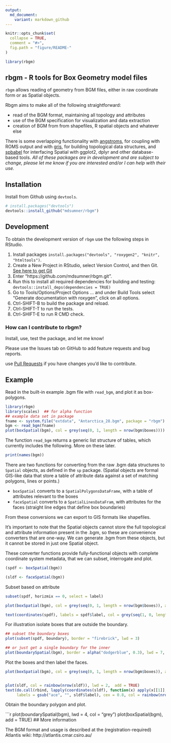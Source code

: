 ```yaml
---
output:
  md_document:
    variant: markdown_github
---
```


<!-- README.md is generated from README.Rmd. Please edit that file -->

```r
knitr::opts_chunk$set(
  collapse = TRUE,
  comment = "#>",
  fig.path = "figure/README-"
)

library(rbgm)
```

## rbgm - R tools for Box Geometry model files

`rbgm` allows reading of geometry from BGM files, either in raw
coordinate form or as Spatial objects. 

Rbgm aims to make all of the following straightforward: 

* read of the BGM format, maintaining all topology and attributes
* use of the BGM specification for visualization and data extraction
* creation of BGM from from shapefiles, R spatial objects and whatever else

There is some overlapping functionality with [angstroms](https://github.com/mdsumner/angstroms), for coupling with ROMS output and with [gris](https://github.com/mdsumner/gris), for building
topological data structures, and [spbabel](https://github.com/mdsumner/babel) for interfacing Spatial with ggplot2, dplyr and other database-based tools. *All of these packages are in development and are subject to change, please let me know if you are interested and/or I can help with their use.* 

## Installation

Install from Github using `devtools`. 

```r
# install.packages("devtools")
devtools::install_github("mdsumner/rbgm")
```

## Development

To obtain the development version of `rbgm` use the following steps in RStudio. 

1. Install packages `install.packages("devtools", "roxygen2", "knitr", "htmltools")`.  
2. Create a New Project in RStudio, select Version Control, and then Git. [See here to get Git]( https://support.rstudio.com/hc/en-us/articles/200532077?version=0.99.892&mode=desktop)
3. Enter "https://github.com/mdsumner/rbgm.git".
4. Run this to install all required dependencies for building and testing: `devtools::install_deps(dependencies = TRUE)`
5. Go to Tools/Options/Project Options ... and under Build Tools select "Generate documentation with roxygen", click on all options.
6. Ctrl-SHIFT-B to build the package and reload.
7. Ctrl-SHIFT-T to run the tests. 
8. Ctrl-SHIFT-E to run R CMD check.


### How can I contribute to rbgm? 

Install, use, test the package, and let me know! 

Please use the Issues tab on GitHub to add feature requests and bug reports. 

use [Pull Requests](http://r-pkgs.had.co.nz/git.html#git-pullreq) if you have changes you'd like to contribute. 


## Example

Read in the built-in example .bgm file with `read_bgm`, and plot it as box-polygons. 

```r
library(rbgm)
library(scales)  ## for alpha function
## example data set in package
fname <- system.file("extdata", "Antarctica_28.bgm", package = "rbgm")
bgm <- read_bgm(fname)
plot(boxSpatial(bgm), col = grey(seq(0, 1, length = nrow(bgm$boxes))))

```

The function `read_bgm` returns a generic list structure of tables, which currently includes the following. More on these later. 

```r
print(names(bgm))
```

There are two functions for converting from the raw .bgm data structures to `Spatial` objects, as defined in the `sp` package. (Spatial objects are formal GIS-like data that store a table of attribute data against a set of matching polygons, lines or points.)

* `boxSpatial` converts to a `SpatialPolygonsDataFrame`, with a table of attributes relevant to the boxes
* `faceSpatial` converts to a `SpatialLinesDataFram`, with attributes for the faces (straight line edges that define box boundaries)

From these conversions we can export to GIS formats like shapefiles. 

It's important to note that the Spatial objects cannot store the full topological and attribute information present in the .bgm, so these are convenience converters that are one-way. We can generate .bgm from these objects, but it cannot be stored in just one Spatial object. 

These converter functions provide fully-functional objects with complete coordinate system metadata, that we can subset, interrogate and plot. 

```r
(spdf <- boxSpatial(bgm))

(sldf <- faceSpatial(bgm))
```


Subset based on attribute

```r
subset(spdf, horizmix == 0, select = label)

plot(boxSpatial(bgm), col = grey(seq(0, 1, length = nrow(bgm$boxes)), alpha = 0.5))

text(coordinates(spdf), labels = spdf$label, col = grey(seq(1, 0, length = nrow(bgm$boxes))), cex = 0.8)

```

For illustration isolate boxes that are outside the boundary. 

```r

## subset the boundary boxes
plot(subset(spdf, boundary), border = "firebrick", lwd = 3)

## or just get a single boundary for the inner
plot(boundarySpatial(bgm), border = alpha("dodgerblue", 0.3), lwd = 7, add = TRUE)

```

Plot the boxes and then label the faces. 

```r


plot(boxSpatial(bgm), col = grey(seq(0, 1, length = nrow(bgm$boxes)), alpha = 0.5))


plot(sldf, col = rainbow(nrow(sldf)), lwd = 2,  add = TRUE)
text(do.call(rbind, lapply(coordinates(sldf), function(x) apply(x[[1]], 2, mean))), 
     labels = gsub("ace", "", sldf$label), cex = 0.8, col = rainbow(nrow(sldf)), pos = 3)

```

Obtain the boundary polygon and plot. 

```r
plot(boundarySpatial(bgm), lwd = 4, col = "grey")
plot(boxSpatial(bgm), add = TRUE)
## More information

The BGM format and usage is described at the (registration-required) Atlantis wiki: http://atlantis.cmar.csiro.au/


